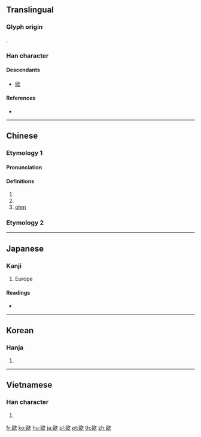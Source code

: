 {{character info/new}}
{{also|欧}}
==Translingual==
{{ja-forms|[[欧]]|[[欧]]|歐}}
===Glyph origin===
{{Han etym}}
{{Han compound|區|欠|ls=psc|c1=p|c2=s}}.

===Han character===
{{Han char|rn=76|rad=欠|as=11|sn=15|four=77782|canj=SRNO|ids=⿰區欠}}

====Descendants====
* [[欧]]

====References====
* {{Han ref|kx=0571.270|dkj=16185|dj=0959.210|hdz=32149.120|uh=6B50|ud=27472|bh=BCDA|bd=48346}}

----

==Chinese==
{{zh-forms|s=欧}}

===Etymology 1===

====Pronunciation====
{{zh-pron
|m=ōu
|ma=y
|c=au1
|h=pfs=êu
|md=ĕu
|mn=au
|w=1eu
|mc=y
|oc=y
|cat=pn,n
}}

====Definitions====
{{zh-hanzi}}

# {{surname|lang=zh}}
# {{zh-abbrev|歐羅巴|[[Europe]]}}
# [[ohm]]

===Etymology 2===
{{zh-see|嘔|v|to vomit}}

----

==Japanese==

===Kanji===
{{ja-kanji|grade=|rs=欠11|style=ky|shin=欧}}

# Europe

====Readings====
* {{ja-readings|on=[[おう]] (ō)|kun=[[はく]] (haku), [[うたう]] (utau)}}

----

==Korean==

===Hanja===
{{ko-hanja|hangeul=구|eumhun=|mr=ku|y=kwu}}

# {{defn|lang=ko|sort=欠11}}

----

==Vietnamese==

===Han character===
{{vi-hantu|[[âu]]|rs=欠11}}

# {{defn|lang=vi|sort=欠11}}

[[fr:歐]]
[[ko:歐]]
[[hu:歐]]
[[ja:歐]]
[[pl:歐]]
[[pt:歐]]
[[th:歐]]
[[zh:歐]]